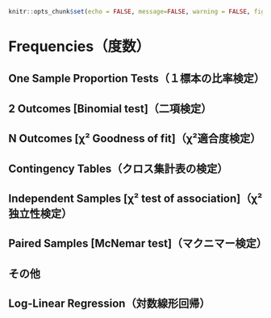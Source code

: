 ```r
knitr::opts_chunk$set(echo = FALSE, message=FALSE, warning = FALSE, fig.align = 'center', out.width='80%')
```

# Frequencies（度数）{#ch:frequencies}

## One Sample Proportion Tests（１標本の比率検定）{-}
## 2 Outcomes [Binomial test]（二項検定）{#sec:frequencies-binomial}
## N Outcomes [χ² Goodness of fit]（χ²適合度検定）{#sec:frequencies-gof}

## Contingency Tables（クロス集計表の検定）{-}
## Independent Samples [χ² test of association]（χ²独立性検定）{#sec:frequencies-chisq}
## Paired Samples [McNemar test]（マクニマー検定）{#sec:frequencies-mcnemar}

## その他
## Log-Linear Regression（対数線形回帰）